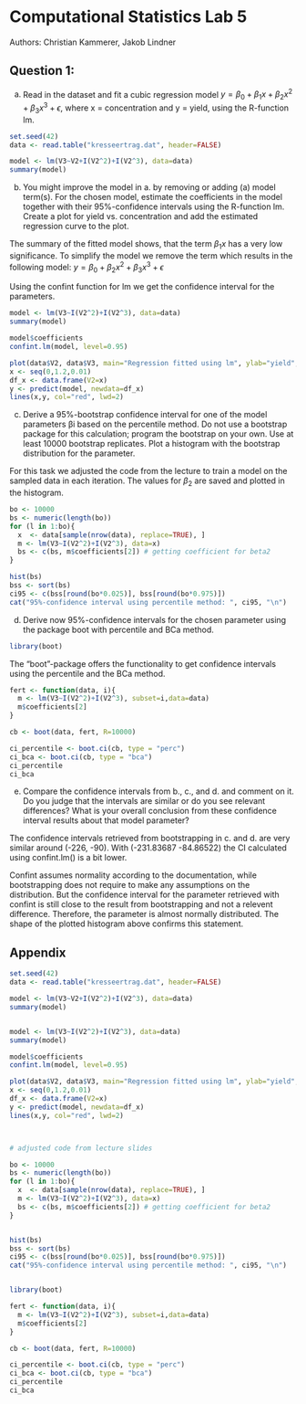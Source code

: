 # Computational Statistics Lab 5 
Authors: Christian Kammerer, Jakob Lindner

## Question 1:

a. Read in the dataset and fit a cubic regression model $y = β_0 + β_1x + β_2x^2 + β_3x^3 + \epsilon$, where x = concentration and y = yield, using the R-function lm.

```r
set.seed(42)
data <- read.table("kresseertrag.dat", header=FALSE)

model <- lm(V3~V2+I(V2^2)+I(V2^3), data=data)
summary(model)
```

b. You might improve the model in a. by removing or adding (a) model term(s). For the chosen model, estimate the coefficients in the model together with their 95%-confidence intervals using the R-function lm. Create a plot for yield vs. concentration and add the estimated regression curve to the plot.

The summary of the fitted model shows, that the term $\beta_1x$ has a very low significance. To simplify the model we remove the term which results in the following model: $y = β_0 + β_2x^2 + β_3x^3 + \epsilon$ 

Using the confint function for lm we get the confidence interval for the parameters.

```r
model <- lm(V3~I(V2^2)+I(V2^3), data=data)
summary(model)

model$coefficients
confint.lm(model, level=0.95)

```

```r
plot(data$V2, data$V3, main="Regression fitted using lm", ylab="yield", xlab="concentration of fertilizer")
x <- seq(0,1.2,0.01)
df_x <- data.frame(V2=x)
y <- predict(model, newdata=df_x)
lines(x,y, col="red", lwd=2)
```


c. Derive a 95%-bootstrap confidence interval for one of the model parameters βi based on the percentile method. Do not use a bootstrap package for this calculation; program the bootstrap on your own. Use at least 10000 bootstrap replicates. Plot a histogram with the bootstrap distribution for the parameter.

For this task we adjusted the code from the lecture to train a model on the sampled data in each iteration. The values for $\beta_2$ are saved and plotted in the histogram.

```r
bo <- 10000 
bs <- numeric(length(bo)) 
for (l in 1:bo){
  x  <- data[sample(nrow(data), replace=TRUE), ]
  m <- lm(V3~I(V2^2)+I(V2^3), data=x) 
  bs <- c(bs, m$coefficients[2]) # getting coefficient for beta2
}

```

```r
hist(bs)
bss <- sort(bs)
ci95 <- c(bss[round(bo*0.025)], bss[round(bo*0.975)])
cat("95%-confidence interval using percentile method: ", ci95, "\n")
```


d. Derive now 95%-confidence intervals for the chosen parameter using the package boot with percentile and BCa method.

```r
library(boot)
```

The "boot"-package offers the functionality to get confidence intervals using the percentile and the BCa method.

```r
fert <- function(data, i){
  m <- lm(V3~I(V2^2)+I(V2^3), subset=i,data=data)
  m$coefficients[2]
}

cb <- boot(data, fert, R=10000)

ci_percentile <- boot.ci(cb, type = "perc")
ci_bca <- boot.ci(cb, type = "bca")
ci_percentile
ci_bca
```

e. Compare the confidence intervals from b., c., and d. and comment on it. Do you judge that the intervals are similar or do you see relevant differences? What is your overall conclusion from these confidence interval results about that model parameter?

The confidence intervals retrieved from bootstrapping in c. and d. are very similar around (-226, -90). With (-231.83687 -84.86522) the CI calculated using confint.lm() is a bit lower.  

Confint assumes normality according to the documentation, while bootstrapping does not require to make any assumptions on the distribution. But the confidence interval for the parameter retrieved with confint is still close to the result from bootstrapping and not a relevent difference. Therefore, the parameter is almost normally distributed. The shape of the plotted histogram above confirms this statement.  

## Appendix

```r
set.seed(42)
data <- read.table("kresseertrag.dat", header=FALSE)

model <- lm(V3~V2+I(V2^2)+I(V2^3), data=data)
summary(model)


model <- lm(V3~I(V2^2)+I(V2^3), data=data)
summary(model)

model$coefficients
confint.lm(model, level=0.95)

plot(data$V2, data$V3, main="Regression fitted using lm", ylab="yield", xlab="concentration of fertilizer")
x <- seq(0,1.2,0.01)
df_x <- data.frame(V2=x)
y <- predict(model, newdata=df_x)
lines(x,y, col="red", lwd=2)



# adjusted code from lecture slides

bo <- 10000 
bs <- numeric(length(bo)) 
for (l in 1:bo){
  x  <- data[sample(nrow(data), replace=TRUE), ]
  m <- lm(V3~I(V2^2)+I(V2^3), data=x) 
  bs <- c(bs, m$coefficients[2]) # getting coefficient for beta2
}


hist(bs)
bss <- sort(bs)
ci95 <- c(bss[round(bo*0.025)], bss[round(bo*0.975)])
cat("95%-confidence interval using percentile method: ", ci95, "\n")


library(boot)

fert <- function(data, i){
  m <- lm(V3~I(V2^2)+I(V2^3), subset=i,data=data)
  m$coefficients[2]
}

cb <- boot(data, fert, R=10000)

ci_percentile <- boot.ci(cb, type = "perc")
ci_bca <- boot.ci(cb, type = "bca")
ci_percentile
ci_bca
``` 